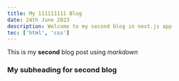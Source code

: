 ---
title: My 111111111 Blog
date: 24th June 2023
description: Welcome to my second blog in next.js app
tec: ['html', 'css']
---
This is my **second** blog post using *markdown*

### My subheading for second blog


